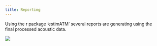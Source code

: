 ```yaml
---
title: Reporting
---
```


Using the r package 'estimATM' several reports are generating using the final processed acoustic data.

![](images/estimATM_dataflow.JPG)
